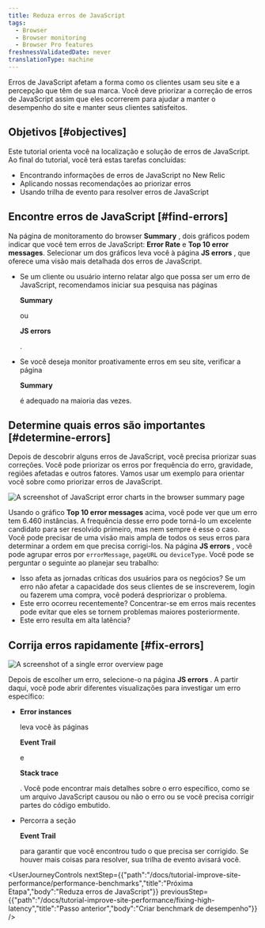 ```yaml
---
title: Reduza erros de JavaScript
tags:
  - Browser
  - Browser monitoring
  - Browser Pro features
freshnessValidatedDate: never
translationType: machine
---
```




Erros de JavaScript afetam a forma como os clientes usam seu site e a percepção que têm de sua marca. Você deve priorizar a correção de erros de JavaScript assim que eles ocorrerem para ajudar a manter o desempenho do site e manter seus clientes satisfeitos.

## Objetivos [#objectives]

Este tutorial orienta você na localização e solução de erros de JavaScript. Ao final do tutorial, você terá estas tarefas concluídas:

* Encontrando informações de erros de JavaScript no New Relic
* Aplicando nossas recomendações ao priorizar erros
* Usando trilha de evento para resolver erros de JavaScript

## Encontre erros de JavaScript [#find-errors]

Na página de monitoramento do browser <DoNotTranslate>**Summary**</DoNotTranslate> , dois gráficos podem indicar que você tem erros de JavaScript: <DoNotTranslate>**Error Rate**</DoNotTranslate> e <DoNotTranslate>**Top 10 error messages**</DoNotTranslate>. Selecionar um dos gráficos leva você à página <DoNotTranslate>**JS errors**</DoNotTranslate> , que oferece uma visão mais detalhada dos erros de JavaScript.

* Se um cliente ou usuário interno relatar algo que possa ser um erro de JavaScript, recomendamos iniciar sua pesquisa nas páginas

  <DoNotTranslate>**Summary**</DoNotTranslate>

  ou

  <DoNotTranslate>**JS errors**</DoNotTranslate>

  .

* Se você deseja monitor proativamente erros em seu site, verificar a página

  <DoNotTranslate>**Summary**</DoNotTranslate>

  é adequado na maioria das vezes.

## Determine quais erros são importantes [#determine-errors]

Depois de descobrir alguns erros de JavaScript, você precisa priorizar suas correções. Você pode priorizar os erros por frequência do erro, gravidade, regiões afetadas e outros fatores. Vamos usar um exemplo para orientar você sobre como priorizar erros de JavaScript.

<img
  title="JS error charts"
  alt="A screenshot of JavaScript error charts in the browser summary page"
  src={browserJsErrorCharts}
/>

Usando o gráfico <DoNotTranslate>**Top 10 error messages**</DoNotTranslate> acima, você pode ver que um erro tem 6.460 instâncias. A frequência desse erro pode torná-lo um excelente candidato para ser resolvido primeiro, mas nem sempre é esse o caso. Você pode precisar de uma visão mais ampla de todos os seus erros para determinar a ordem em que precisa corrigi-los. Na página <DoNotTranslate>**JS errors**</DoNotTranslate> , você pode agrupar erros por `errorMessage`, `pageURL` ou `deviceType`. Você pode se perguntar o seguinte ao planejar seu trabalho:

* Isso afeta as jornadas críticas dos usuários para os negócios? Se um erro não afetar a capacidade dos seus clientes de se inscreverem, login ou fazerem uma compra, você poderá despriorizar o problema.
* Este erro ocorreu recentemente? Concentrar-se em erros mais recentes pode evitar que eles se tornem problemas maiores posteriormente.
* Este erro resulta em alta latência?

## Corrija erros rapidamente [#fix-errors]

<img
  title="JS error overview"
  alt="A screenshot of a single error overview page"
  src={browserSingleErrorOverview}
/>

Depois de escolher um erro, selecione-o na página <DoNotTranslate>**JS errors**</DoNotTranslate> . A partir daqui, você pode abrir diferentes visualizações para investigar um erro específico:

* <DoNotTranslate>**Error instances**</DoNotTranslate>

  leva você às páginas

  <DoNotTranslate>**Event Trail**</DoNotTranslate>

  e

  <DoNotTranslate>**Stack trace**</DoNotTranslate>

  . Você pode encontrar mais detalhes sobre o erro específico, como se um arquivo JavaScript causou ou não o erro ou se você precisa corrigir partes do código embutido.

* Percorra a seção

  <DoNotTranslate>**Event Trail**</DoNotTranslate>

  para garantir que você encontrou tudo o que precisa ser corrigido. Se houver mais coisas para resolver, sua trilha de evento avisará você.

<UserJourneyControls
  nextStep={{"path":"/docs/tutorial-improve-site-performance/performance-benchmarks","title":"Próxima Etapa","body":"Reduza erros de JavaScript"}}
  previousStep={{"path":"/docs/tutorial-improve-site-performance/fixing-high-latency","title":"Passo anterior","body":"Criar benchmark de desempenho"}}
/>